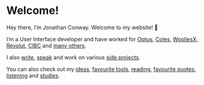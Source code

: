 # Welcome!

Hey there, I’m Jonathan Conway. Welcome to my website! 👋

I’m a User Interface developer and have worked for [Optus](/work/optus), [Coles](/work/coles), [WooliesX](/work/wooliesx), [Revolut](/work/revolut), [CIBC](/work/cibc) and [many others](/work).

I also [write](/articles), [speak](/speaking) and work on various [side projects](/projects).

You can also check out my [ideas](/ideas), [favourite tools](/tools), [reading](/reading), [favourite quotes](/quotes), [listening](/listening) and [studies](/studies).
